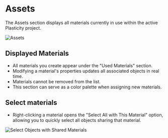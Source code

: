 # Assets

The Assets section displays all materials currently in use within the active Plasticity project. 

![Assets](/img/assets.png)

## Displayed Materials

- All materials you create appear under the "Used Materials" section.
- Modifying a material's properties updates all associated objects in real time. 
- Materials cannot be removed from the list.
- This section can serve as a color palette when assigning new materials.

## Select materials

- Right-clicking a material opens the "Select All with This Material" option, allowing you to quickly select all objects sharing that material.

![Select Objects with Shared Materials](/img/assets-select-materials.png)
